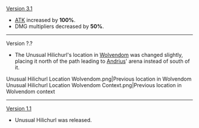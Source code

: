 {{Change History/Header}}
[[Version 3.1]]
* [[ATK]] increased by '''100%'''.
* DMG multipliers decreased by '''50%'''.
----
Version ?.?<!--At some point between 1.1 and 1.5-->
* The Unusual Hilichurl's location in [[Wolvendom]] was changed slightly, placing it north of the path leading to [[Andrius]]' arena instead of south of it.
<gallery>
Unusual Hilichurl Location Wolvendom.png|Previous location in Wolvendom
Unusual Hilichurl Location Wolvendom Context.png|Previous location in Wolvendom context
</gallery>
----
[[Version 1.1]]
* Unusual Hilichurl was released.
